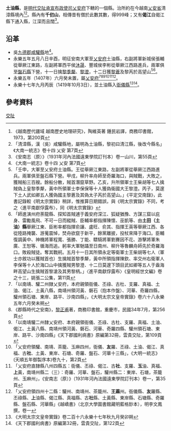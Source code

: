 '''土油縣'''，是[[明代|明代]][[交阯承宣布政使司|交阯承宣布政使司]][[乂安府|乂安府]]下轄的一個縣。治所約在今越南[[乂安省|乂安省]]清漳縣境內<ref>《越南歷代疆域 越南歷史地理研究》，陶維英著 鍾民岩譯，商務印書館，1973，第200頁</ref><ref>「清漳縣，漢（吳）咸驩縣地，屬明為土油縣，黎初曰清江縣，後改今縣名」《大南一統志》卷十四 乂安 第7頁</ref>。縣內有'''千仞山'''，相傳昔有僧於此數其數，得999峰；又有'''偈江'''自偈江縣下通入縣，江深而且闊<ref>《安南志（原）》（1931年河內法國遠東學院訂刊本）卷一山川，第55頁</ref>。
== 沿革 ==
* 吳[[九德郡|九德郡]][[咸驩縣|咸驩縣]]地<ref>《大南一統志》卷十四 乂安 第7頁</ref>。
* 永樂五年五月八日辛酉，明征安南大軍至[[乂安府|乂安府]]土油縣，右副將軍新城侯張輔從舉厥江東路，左副將軍西平侯[[沐晟|沐晟]]、豐城侯李彬從舉厥江西路進兵，兩軍俱至[[盤石縣_(交阯)|盤石縣]]下營，十一日擒[[黎季犛|黎季犛]]、[[黎澄|黎澄]]，十二日獲[[黎蒼|黎蒼]]及黎芮於高望山<ref>「壬申，大軍至乂安府土油縣。王從舉厥江東路，左副將軍從舉厥江西路進兵。兩軍俱至盤石縣下營。甲戌，柳升率舟師至奇羅海口，與賊戰，大敗之，獲賊船三百艘。餘船分散，賊首潛竄草野。乙亥，升所領軍士王柴胡等七人擒賊偽上皇黎季犛，黃中所領軍士李保保等十人獲偽衞國大王黎澄。丙子，莫邃下土人武如卿五人獲偽國主黎蒼及其偽太子芮於高望山。」《平定交南錄》，此書記錄較《明太宗實錄》稍詳，惟推算日期錯誤，與《明太宗實錄》不同，考之〈進平南獻俘露布〉，同《明太宗實錄》</ref><ref>「師進演州府荼龍縣、探知首賊逋于義安府深江、狐疑猶豫、方謀三窟以庇身、雷勵風飛、不可一日而縱賊、臣輔率都指揮陳懷、巫凱等、由'''土田（土油）縣'''舉厥江東、臣彬率都指揮俞讓、盧旺、俞其、指揮王英等舉厥江西、各從陸路掩襲、游䰟震悼，焚舟欲竄于新平，餘黨離披，投杖來降于海口。臣輔復調黃中、神機將軍程寬、張勝、丁能、驃騎將軍劉賽因不花、游擊將軍朱廣、王恕等、循海而追。躬率大軍馳躡至日南州、柳升等魯麟舟師先於奇羅海口。敗殺賊徒。奪其戰舸。五月十一日其所領永定等衛軍士王柴胡等七人（軍士亦敘功以獲賊首也）生擒賊首黎季犛，黃中所領指揮陳欽、率交州右衛軍人李保等十人於海口山中擒獲賊男黎澄、十二日莫邃下頭目武如卿等五人于盎海畔高望山生擒賊首黎滄及其男黎柄。」〈進平南獻俘露布〉《皇明經世文編》卷之十三，姚張二公集，第11頁</ref>。
* 永樂五年（1407年）六月癸未置，屬[[乂安府|乂安府]]<ref>「以南靖、驩二州隸乂安府，本府親領衙儀、丕祿、古杜、支羅、真福、土油、偈江、土黃八縣，南靖州領河黃、磐石（抱本作盤）、河華、奇羅四縣，驩州領石塘、東岸、路平、沙南四縣」，《大明太宗文皇帝實錄》卷六十八永樂五年六月癸未朔</ref><ref>《郡縣時代之安南》，[[黎正甫|黎正甫]]著，商務印書館，重慶市，民國34年7月，第256頁</ref><ref>「以南靖驩二州隸乂安府、本府親領衙儀、丕祿、古杜、支羅、真福、土油、偈江、土黃八縣、南靖州領河黃、磐石、河華、奇羅四縣、驩州領石塘、東岸、路平、沙南四縣」《天下郡國利病書》原編第32冊，雲貴交阯，第109頁</ref><ref>「乂安府領驩、南靖、茶籠、玉麻四州，衙儀、'''友'''羅、丕祿、土油、偈江、真福、古'''社'''、土黃、東岸、石塘、奇羅、盤石、河華十三縣」，《大明一統志》(天順五年御製序本)卷九十，第2頁</ref><ref>「乂安府直隸縣八州四縣五：衙儀、丕祿、偈江、古'''社'''、支羅、'''玉'''油、真福、'''上'''黃，南靖州縣二（三）：奇羅、河華、盤石，驩州縣二：東岸、石塘，茶籠州、玉麻州」，《安南志（原）》（1931年河內法國遠東學院訂刊本）卷一，第35頁</ref><ref>「乂安府領四州十二縣：驩州、南靖州、茶籠州、'''王蔴'''州。衙儀縣、'''友'''羅縣、丕祿縣、'''上'''油縣、偈江縣、真福縣、古'''社'''縣、土黃縣、東岸縣、石塘縣、奇羅縣、盤石縣、河華縣」《越嶠書》（北京大學圖書館藏明藍格鈔本），明李文鳳撰，卷一</ref>。
* 永樂十七年九月丙辰（1419年10月3日），並土油縣入[[衙儀縣_(乂安)|衙儀縣]]<ref>《大明太宗文皇帝實錄》卷二百十六永樂十七年秋九月癸卯朔</ref><ref>《天下郡國利病書》原編第32冊，雲貴交阯，第122頁</ref>。

== 參考資料 ==
{{reflist}}
{{交阯承宣布政使司行政區劃}}
[[Category:明朝縣份|交阯]]